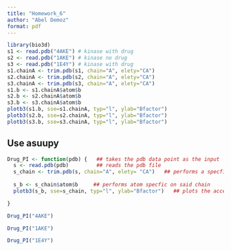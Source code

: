 ```yaml
---
title: "Homework_6"
author: "Abel Demoz"
format: pdf
---
```


```r
library(bio3d)
s1 <- read.pdb("4AKE") # kinase with drug
s2 <- read.pdb("1AKE") # kinase no drug
s3 <- read.pdb("1E4Y") # kinase with drug
s1.chainA <- trim.pdb(s1, chain="A", elety="CA")
s2.chainA <- trim.pdb(s2, chain="A", elety="CA")
s3.chainA <- trim.pdb(s3, chain="A", elety="CA")
s1.b <- s1.chainA$atom$b
s2.b <- s2.chainA$atom$b
s3.b <- s3.chainA$atom$b
plotb3(s1.b, sse=s1.chainA, typ="l", ylab="Bfactor")
plotb3(s2.b, sse=s2.chainA, typ="l", ylab="Bfactor")
plotb3(s3.b, sse=s3.chainA, typ="l", ylab="Bfactor")
```


## Use asuupy 

```r
Drug_PI <- function(pdb) {   ## takes the pdb data point as the input 
  s <- read.pdb(pdb)         ## reads the pdb file 
  s_chain <- trim.pdb(s, chain="A", elety= "CA")   ## performs a specfic trim function of siad pdb file (which idk how it works)
  
  s_b <- s_chain$atom$b     ## performs atom specfic on said chain 
  plotb3(s_b, sse=s_chain, typ="l", ylab="Bfactor")   ## plots the accession site of said specific structure

}
```

```r
Drug_PI("4AKE")
```
```r
Drug_PI("1AKE")
```
```r
Drug_PI("1E4Y")
```
